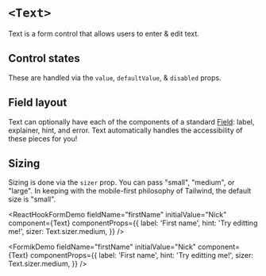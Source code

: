 


<Meta of={Stories} />

# `<Text>`

Text is a form control that allows users to enter & edit text.

<FieldArgTypes of={Text} reactDocs="input" wrapper="Field" />

## Control states

These are handled via the `value`, `defaultValue`, & `disabled` props.

<Canvas of={Stories.AllControlStates} sourceState="shown" />

## Field layout

Text can optionally have each of the components of a standard
[Field](/docs/forms-field--docs): label, explainer, hint, and error. Text
automatically handles the accessibility of these pieces for you!

<Canvas of={Stories.Field} sourceState="shown" />

## Sizing

Sizing is done via the `sizer` prop. You can pass "small", "medium", or "large".
In keeping with the mobile-first philosophy of Tailwind, the default size is
"small".

<Canvas of={Stories.AllSizes} sourceState="shown" />

<ReactHookFormDemo
  fieldName="firstName"
  initialValue="Nick"
  component={Text}
  componentProps={{
    label: 'First name',
    hint: 'Try editting me!',
    sizer: Text.sizer.medium,
  }}
/>

<FormikDemo
  fieldName="firstName"
  initialValue="Nick"
  component={Text}
  componentProps={{
    label: 'First name',
    hint: 'Try editting me!',
    sizer: Text.sizer.medium,
  }}
/>
